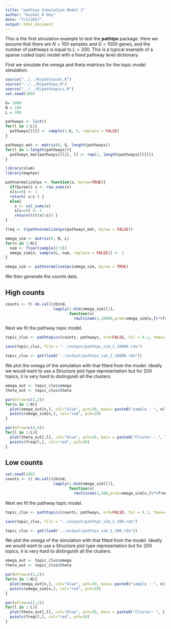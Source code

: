 ```yaml
---
title: "pathtpx Simulation Model 2"
author: "Kushal K Dey"
date: "7/5/2017"
output: html_document
---
```


This is the first simulation example to test the **pathtpx** package. Here we assume that there are $N=100$ samples and $G=1000$ genes, and the number of pathways is equal to $L=200$. This is a typical example of a sparse coded topic model with a fixed pathway level dictionary.


First we simulate the omega and theta matrices for the topic model simulation.

```r
source("../../R/pathcount.R")
source("../../R/pathtpx.R")
source("../../R/pathtopics.R")
set.seed(100)
```

```r
G= 1000
N = 100
L = 200

pathways <- list()
for(l in 1:L){
  pathways[[l]] <- sample(1:G, 5, replace = FALSE)
}

pathways_mat <- matrix(0, G, length(pathways))
for(l in 1:length(pathways)){
  pathways_mat[pathways[[l]], l] <- rep(1, length(pathways[[l]])) 
}

library(slam)
library(maptpx)

pathnormalizetpx <- function(x, byrow=TRUE){
  if(byrow){ s <- row_sums(x)
  s[s==0] <- 1
  return( x/s ) }
  else{
    s <- col_sums(x)
    s[s==0] <- 1
    return(t(t(x)/s)) }
}

freq <- t(pathnormalizetpx(pathways_mat, byrow = FALSE))

omega_sim <- matrix(0, N, L)
for(n in 1:N){
  num <- floor(sample(2:5))
  omega_sim[n, sample(L, num, replace = FALSE)] <- 1
}

omega_sim <- pathnormalizetpx(omega_sim, byrow = TRUE)

```

We then generate the counts data.

## High counts 

```r
counts <- t( do.call(cbind,
                     lapply(1:dim(omega_sim)[1], 
                            function(x) 
                              rmultinom(1,10000,prob=omega_sim[x,]%*%freq))))

```

Next we fit the pathway topic model.

```r
topic_clus <- pathtopics(counts, pathways, ord=FALSE, tol = 0.1, tmax=100)
```

```r
save(topic_clus, file = "../output/pathtpx_sim_2_10000.rda")
```


```r
topic_clus <- get(load("../output/pathtpx_sim_2_10000.rda"))
```


We plot the omega of the simulation with that fitted from the model.
Ideally we would want to use a Structure plot type representation but for 200 topics, it is very hard to distinguish all the clusters.

```r
omega_out <- topic_clus$omega
theta_out <- topic_clus$theta
```


```r
par(mfrow=c(2,2))
for(n in 1:N){
  plot(omega_out[n,], col="blue", pch=20, main= paste0("sample : ", n))
  points(omega_sim[n,], col="red", pch=20)
}
```


```r
par(mfrow=c(4,4))
for(l in 1:L){
  plot(theta_out[,l], col="blue", pch=20, main = paste0("Cluster : ", l))
  points(freq[l,], col="red", pch=20)
}
```


## Low counts 

```r
set.seed(100)
counts <- t( do.call(cbind,
                     lapply(1:dim(omega_sim)[1], 
                            function(x) 
                              rmultinom(1,100,prob=omega_sim[x,]%*%freq))))

```

Next we fit the pathway topic model.

```r
topic_clus <- pathtopics(counts, pathways, ord=FALSE, tol = 0.1, tmax=100)
```

```r
save(topic_clus, file = "../output/pathtpx_sim_2_100.rda")
```


```r
topic_clus <- get(load("../output/pathtpx_sim_2_100.rda"))
```


We plot the omega of the simulation with that fitted from the model.
Ideally we would want to use a Structure plot type representation but for 200 topics, it is very hard to distinguish all the clusters.

```r
omega_out <- topic_clus$omega
theta_out <- topic_clus$theta
```


```r
par(mfrow=c(2,2))
for(n in 1:N){
  plot(omega_out[n,], col="blue", pch=20, main= paste0("sample : ", n))
  points(omega_sim[n,], col="red", pch=20)
}
```


```r
par(mfrow=c(2,2))
for(l in 1:L){
  plot(theta_out[,l], col="blue", pch=20, main = paste0("Cluster: ", l))
  points(freq[l,], col="red", pch=20)
}
```

